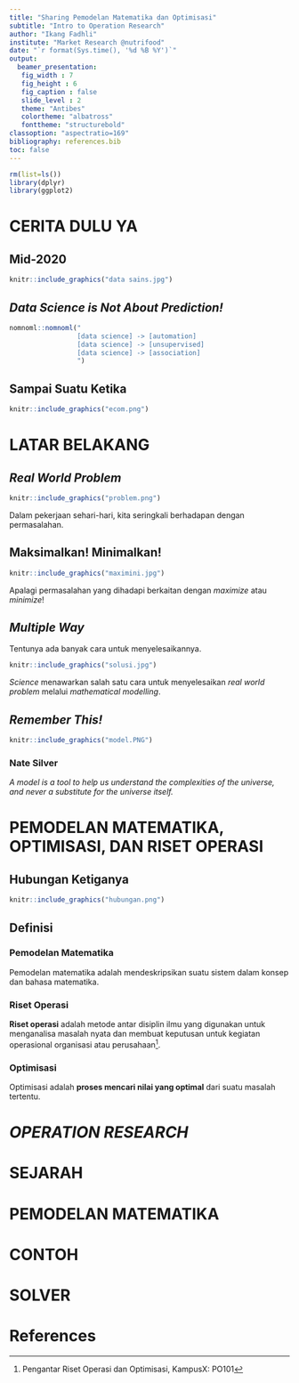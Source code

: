 ```yaml
---
title: "Sharing Pemodelan Matematika dan Optimisasi"
subtitle: "Intro to Operation Research"
author: "Ikang Fadhli"
institute: "Market Research @nutrifood"
date: "`r format(Sys.time(), '%d %B %Y')`"
output:
  beamer_presentation:
   fig_width : 7
   fig_height : 6
   fig_caption : false
   slide_level : 2
   theme: "Antibes"
   colortheme: "albatross"
   fonttheme: "structurebold"
classoption: "aspectratio=169"
bibliography: references.bib
toc: false
---
```


```r
rm(list=ls())
library(dplyr)
library(ggplot2)
```

# CERITA DULU YA

## Mid-2020

```r
knitr::include_graphics("data sains.jpg")
```

## _Data Science is Not About Prediction!_

```r
nomnoml::nomnoml("
                 [data science] -> [automation]
                 [data science] -> [unsupervised]
                 [data science] -> [association]
                 ")
```

## Sampai Suatu Ketika

```r
knitr::include_graphics("ecom.png")
```

# LATAR BELAKANG

## _Real World Problem_

```r
knitr::include_graphics("problem.png")
```

Dalam pekerjaan sehari-hari, kita seringkali berhadapan dengan permasalahan.

## Maksimalkan! Minimalkan!

```r
knitr::include_graphics("maximini.jpg")
```

Apalagi permasalahan yang dihadapi berkaitan dengan _maximize_ atau _minimize_!

## _Multiple Way_

Tentunya ada banyak cara untuk menyelesaikannya.

```r
knitr::include_graphics("solusi.jpg")
```

_Science_ menawarkan salah satu cara untuk menyelesaikan _real world problem_ melalui _mathematical modelling_.

## _Remember This!_

```r
knitr::include_graphics("model.PNG")
```

### Nate Silver

_A model is a tool to help us understand the complexities of the universe, and never a substitute for the universe itself._ 

# PEMODELAN MATEMATIKA, OPTIMISASI, DAN RISET OPERASI

## Hubungan Ketiganya

```r
knitr::include_graphics("hubungan.png")
```

## Definisi 

### Pemodelan Matematika

Pemodelan matematika adalah mendeskripsikan suatu sistem dalam konsep dan bahasa matematika.

### Riset Operasi

__Riset operasi__ adalah metode antar disiplin ilmu yang digunakan untuk menganalisa masalah nyata dan membuat keputusan untuk kegiatan operasional organisasi atau perusahaan^[Pengantar Riset Operasi dan Optimisasi, KampusX: PO101]. 

### Optimisasi

Optimisasi adalah __proses mencari nilai yang optimal__ dari suatu masalah tertentu.

# _OPERATION RESEARCH_



# SEJARAH

# PEMODELAN MATEMATIKA


# CONTOH

# SOLVER

# References